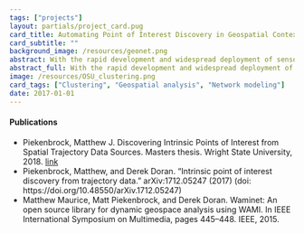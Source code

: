 ```yaml
---
tags: ["projects"]
layout: partials/project_card.pug
card_title: Automating Point of Interest Discovery in Geospatial Contexts
card_subtitle: ""
background_image: /resources/geonet.png
abstract: With the rapid development and widespread deployment of sensors dedicated to location-acquisition, new types of models have emerged to predict macroscopic patterns that manifest in large data sets representing "significant" group behavior. Partially due to the immense scale of geospatial data, current approaches to discover these macroscopic patterns are primarily driven by inherently heuristic detection methods. Although useful in practice, the inductive bias adopted by such mainstream detection schemes is often unstated or simply unknown. Inspired by recent theoretical advances in efficient non-parametric density level set estimation techniques, in this research effort we describe a semi-supervised framework for automating point of interest discovery in geospatial contexts. We outline the flexibility and utility of our approach through numerous examples, and give a systematic framework for incorporating semisupervised information while retaining finite-sample estimation guarantees.
abstract_full: With the rapid development and widespread deployment of sensors dedicated to location-acquisition, new types of models have emerged to predict macroscopic patterns that manifest in large data sets representing "significant" group behavior. Partially due to the immense scale of geospatial data, current approaches to discover these macroscopic patterns are primarily driven by inherently heuristic detection methods. Although useful in practice, the inductive bias adopted by such mainstream detection schemes is often unstated or simply unknown. Inspired by recent theoretical advances in efficient non-parametric density level set estimation techniques, in this research effort we describe a semi-supervised framework for automating point of interest discovery in geospatial contexts. We outline the flexibility and utility of our approach through numerous examples, and give a systematic framework for incorporating semisupervised information while retaining finite-sample estimation guarantees.
image: /resources/OSU_clustering.png
card_tags: ["Clustering", "Geospatial analysis", "Network modeling"]
date: 2017-01-01
---
```


::: {.flex .items-center .px-2 .py-1 .bg-gray-100}
<h4 class="font-bold bg-gray-100">

Publications

</h4>
:::

::: {.p-2 .overflow-auto .px-4 .py-2 .bg-white-100}
:::{.bullet_list .text-sm .ml-2 .mt-1 .lisc-desc .space-y-2 .prose-md style="list-style-type: disc !important;"}

  - Piekenbrock, Matthew J. Discovering Intrinsic Points of Interest from Spatial Trajectory Data Sources. Masters thesis. Wright State University, 2018. [link](https://etd.ohiolink.edu/acprod/odb_etd/etd/r/1501/10?clear=10&p10_accession_num=wright1527160689990512)
  - Piekenbrock, Matthew, and Derek Doran. "Intrinsic point of interest discovery from trajectory data." arXiv:1712.05247 (2017) (doi: 
https://doi.org/10.48550/arXiv.1712.05247)
  - Matthew Maurice, Matt Piekenbrock, and Derek Doran. Waminet: An open source library for dynamic geospace analysis using WAMI. In IEEE International Symposium on Multimedia, pages 445–448. IEEE, 2015.
  
:::
:::